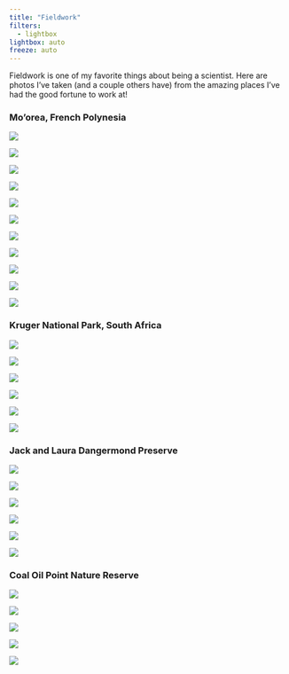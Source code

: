 ```yaml
---
title: "Fieldwork"
filters: 
  - lightbox
lightbox: auto
freeze: auto
---
```


Fieldwork is one of my favorite things about being a scientist. Here are photos I've taken (and a couple others have) from the amazing places I've had the good fortune to work at!


### Mo'orea, French Polynesia

::: {layout="[[1], [1, 1, 1, 1, 1, 1, 1, 1, 1, 1, 1, 1]]"}

![](images/coralscape.jpg){group="Mo'orea"
description="Hilton Reef"}

![](images/stingray.jpg){group="Mo'orea"
description="Pink Whiprays at Stingray Flats; both individuals had a five foot wingspan! "}

![](images/blacktip.jpg){group="Mo'orea"
description="Blacktips at Stingray Flats"}

![](images/humpback.jpg){group="Mo'orea"
description="Mother and newborn humpback"}

![](images/snorkelbot.jpg){group="Mo'orea"
description="Fish surveys via snorkel on a protected reef; PC: Ninah Munk"}

![](images/snorkeltop.jpg){group="Mo'orea"
description="PC: Ninah Munk"}

![](images/surfacedive.jpg){group="Mo'orea"
description="Hayden and Ninah after a dive on MRB Reef."}

![](images/survey.jpg){group="Mo'orea"
description="Survey of a dying reef. PC: Ninah Munk"}

![](images/colorfulrock.jpg){group="Mo'orea"
description="Fluorescent encrusting coral. PC: Ninah Munk"}

![](images/colorfulchristmastree.jpg){group="Mo'orea"
description="A festive-lookin' Christmas Tree Worm. PC: Ninah Munk"}

![](images/colorfulrockrock.jpg){group="Mo'orea"
description="Encrusting coral. PC: Ninah Munk"}

:::

### Kruger National Park, South Africa

::: {layout="[[1], [1, 1, 1, 1, 1]]"}

![](images/lion.jpg){group="kruger"}

![](images/roller.jpg){group="kruger"
description="Lilac Breasted Roller"}

![](images/leopard.jpg){group="kruger"
description="Leopard hiding after a successful kill"}

![](images/elephant.jpg){group="kruger"}

![](images/rhino.jpg){group="kruger"
description="Black Rhinoceros"}

![](images/giraffe.jpg){group="kruger"}

:::

### Jack and Laura Dangermond Preserve

::: {layout="[[1], [1, 1, 1, 1, 1]]"}

![](images/bwrise.jpg){group="dangermond"}

![](images/sunrise.jpg){group="dangermond"}

![](images/purple.jpg){group="dangermond"}

![](images/morning.jpg){group="dangermond"}

![](images/rosie.jpg){group="dangermond"
description="Rosie during an auditory survey"}

![](images/bluebird.jpg){group="dangermond"
description="Western Bluebird"}

:::


### Coal Oil Point Nature Reserve

::: {layout="[[1], [1, 1, 1, 1]]"}

![](images/slough.jpg){group="COPR"
}

![](images/acorn.png){group="COPR"
description="Acorn Woodpecker"}

![](images/redwing.png){group="COPR"
description="Red-winged Blackbird"}

![](images/treecorm.png){group="COPR"
description="Cormorant"}

![](images/beltfisher.png){group="COPR"
description="Belted Kingfisher"}

:::
